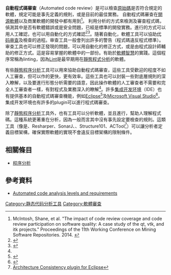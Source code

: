 {{Refimprove|date=2020年7月}}

'''自動程式碼審查'''（Automated code review）是可以檢查[[原始碼|原始碼]]是否符合規定的軟體，規定可能是事先定義的規則，或是目前的最佳實務。 
自動程式碼審查在[[開源軟體|開源軟體]]以及商業軟體的開發中都有用到<ref>McIntosh, Shane, et al. "The impact of code review coverage and code review participation on software quality: A case study of the qt, vtk, and itk projects." Proceedings of the 11th Working Conference on Mining Software Repositories. 2014. {{doi|10.1145/2597073.2597076}}</ref>。
利用分析的方式來檢測及審查程式碼，偵測其中是否有軟體錯誤或是安全問題，已經是標準的開發實務。進行的方式可以用人工確認，也可以用自動化的方式確認<ref name="SA_ref">{{cite web | title=An overview of the Static Code Analysis approach in Software Development | first1=Ivo | last1=Gomes | first2=Pedro | last2=Morgado | first3=Tiago | last3=Gomes | first4=Rodrigo | last4=Moreira | publisher=Universidade do Porto | year=2009 | url=http://paginas.fe.up.pt/~ei05021/TQSO%20-%20An%20overview%20on%20the%20Static%20Code%20Analysis%20approach%20in%20Software%20Development.pdf | accessdate=2010-10-03 | archive-date=2011-09-27 | archive-url=https://web.archive.org/web/20110927153913/http://paginas.fe.up.pt/~ei05021/TQSO%20-%20An%20overview%20on%20the%20Static%20Code%20Analysis%20approach%20in%20Software%20Development.pdf | dead-url=no }}</ref><ref>{{cite web|title= Tricorder: Building a Program Analysis Ecosystem  | url=https://research.google/pubs/pub43322/}}</ref>。隨著自動化，軟體工具可以協助[[代码审查|代码审查]]及檢查的過程。审查工具一般會列出許多的警告（程式碼違反程式標準）。审查工具也可以修正發現的問題，可以用自動化的修正方式，或是由程式設計師輔助的修正方式。這是容易掌握的軟體中的一部份。有助於[[軟體智慧|軟體智慧]]的實踐。這個程序常稱為linting，因為[[Lint|Lint]]是最早期用在[[靜態程式分析|靜態程式分析]]的軟體。

有些[[靜態程序分析|靜態程序分析]]工具可以用來協助自動程式碼審查，這些工具受歡迎的程度不如人工審查，但可以作的更快，更有效率{{Citation needed|date=2020年7月|reason=需要有自動程式碼審查比人工審查更快的證據}}。這些工具也可以封裝一些對底層規則的深入瞭解，以及要進行形態分析需要的語意，因此操作軟體的人工審查者不需要和完全人工審查者一樣，有對程式及業務深入的瞭解<ref name="SA_ref"/>。許多[[集成开发环境|集成开发环境]]（IDE）也有提供基本的自動程式碼審查機能，例如[[Eclipse|Eclipse]]<ref>{{cite web|title=Collaborative Code Review Tool Development |publisher=www.eclipse.org |url=http://marketplace.eclipse.org/content/collaborative-code-review-tool |accessdate=2010-10-13 |url-status=dead |archiveurl=https://web.archive.org/web/20100401051935/http://marketplace.eclipse.org/content/collaborative-code-review-tool |archivedate=2010-04-01 }}</ref>及[[Microsoft_Visual_Studio|Microsoft Visual Studio]]<ref>{{cite web|title=Code Review Plug-in for Visual Studio 2008, ReviewPal | publisher=www.codeproject.com | url=http://www.codeproject.com/KB/work/ReviewPal.aspx | accessdate=2010-10-13}}</ref>。集成开发环境也有許多的plugin可以進行程式碼審查。

除了[[靜態程序分析|靜態程序分析]]工具外，也有工具可以分析軟體，並且進行{{le|軟體視覺化|軟體架構視覺化}}，幫助人理解程式碼。這種系統更著重在分析，因為一般而言其中沒有事先設定要檢查的規則。這類工具（像是{{le|Imagix 4D|Imagix 4D}}、Resharper、SonarJ、{{le|Sotoarc|Sotoarc}}、Structure101、ACTool<ref>[http://sourceforge.net/projects/actool/ Architecture Consistency plugin for Eclipse]</ref>）可以讓分析者定義目標架構，確保實際軟體的實現不會違反目標架構的限制條件。
<!---
==Automated code review tools==
{{main|List of tools for static code analysis}}
-->

==相關條目==
* [[程序分析|程序分析]]

==參考資料==
{{Reflist}}
* [http://www.omg.org/CISQ_compliant_IT_Systemsv.4-3.pdf Automated code analysis levels and requirements] {{Wayback|url=http://www.omg.org/CISQ_compliant_IT_Systemsv.4-3.pdf |date=20131228132152 }}

{{DEFAULTSORT:Automated Code Review}}
[[Category:静态代码分析工具|Category:静态代码分析工具]]
[[Category:軟體審查|Category:軟體審查]]